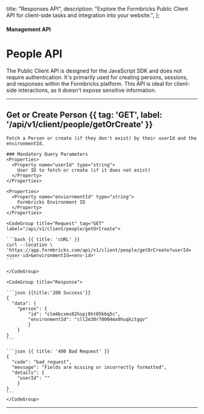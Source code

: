 
  title: "Responses API",
  description:
    "Explore the Formbricks Public Client API for client-side tasks and integration into your website.",
};

#### Management API

# People API

The Public Client API is designed for the JavaScript SDK and does not require authentication. It's primarily used for creating persons, sessions, and responses within the Formbricks platform. This API is ideal for client-side interactions, as it doesn't expose sensitive information.

---

## Get or Create Person {{ tag: 'GET', label: '/api/v1/client/people/getOrCreate' }}

<Row>
  <Col>

    Fetch a Person or create (if they don't exist) by their userId and the environmentId.

    ### Mandatory Query Parameters
    <Properties>
      <Property name="userId" type="string">
        User ID to fetch or create (if it does not exist)
      </Property>
    </Properties>

    <Properties>
      <Property name="enviornmentId" type="string">
        Formbricks Environment ID
      </Property>
    </Properties>

  </Col>
  <Col sticky>

    <CodeGroup title="Request" tag="GET" label="/api/v1/client/people/getOrCreate">

    ```bash {{ title: 'cURL' }}
    curl --location \
    'https://app.formbricks.com/api/v1/client/people/getOrCreate?userId=<user-id>&environmentId=<env-id>'
    ```

    </CodeGroup>

    <CodeGroup title="Response">

    ```json {{title:'200 Success'}}
    {
      "data": {
        "person": {
            "id": "clm4bcxms02hspj0ht05k6q5c",
            "environmentId": "cll2m30r70004mx0huqkitgqv"
            }
        }
    }
    ```

    ```json {{ title: '400 Bad Request' }}
    {
      "code": "bad_request",
      "message": "Fields are missing or incorrectly formatted",
      "details": {
        "userId": ""
        }
    }
    ```
    </CodeGroup>

  </Col>
</Row>

---
